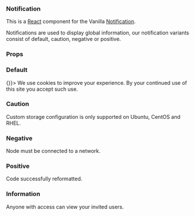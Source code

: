 
<Meta title="Notification" component={Notification} decorators={[withKnobs]} />

### Notification

This is a [React](https://reactjs.org/) component for the Vanilla [Notification](https://docs.vanillaframework.io/patterns/notification/).

Notifications are used to display global information, our notification variants consist of default, caution, negative or positive.

### Props

<ArgsTable of={Notification} />

### Default

<Canvas>
  <Story name="Default">
    <Notification close={() => {}}>
      We use cookies to improve your experience. By your continued use of this
      site you accept such use.
    </Notification>
  </Story>
</Canvas>

### Caution

<Canvas>
  <Story name="Caution">
    <Notification type="caution" status="Blocked:">
      Custom storage configuration is only supported on Ubuntu, CentOS and RHEL.
    </Notification>
  </Story>
</Canvas>

### Negative

<Canvas>
  <Story name="Negative">
    <Notification type="negative" status="Error:">
      Node must be connected to a network.
    </Notification>
  </Story>
</Canvas>

### Positive

<Canvas>
  <Story name="Positive">
    <Notification type="positive" status="Success:">
      Code successfully reformatted.
    </Notification>
  </Story>
</Canvas>

### Information

<Canvas>
  <Story name="Information">
    <Notification type="information" status="Information:">
      Anyone with access can view your invited users.
    </Notification>
  </Story>
</Canvas>
